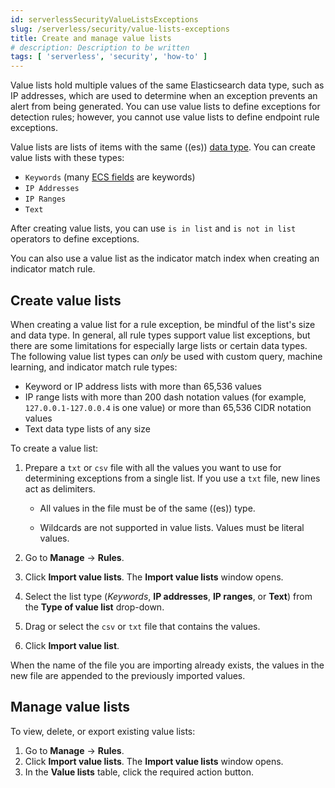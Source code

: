 ```yaml
---
id: serverlessSecurityValueListsExceptions
slug: /serverless/security/value-lists-exceptions
title: Create and manage value lists
# description: Description to be written
tags: [ 'serverless', 'security', 'how-to' ]
---
```


<div id="value-lists-exceptions"></div>

Value lists hold multiple values of the same Elasticsearch data type, such as IP addresses, which are used to determine when an exception prevents an alert from being generated. You can use value lists to define exceptions for detection rules; however, you cannot use value lists to define endpoint rule exceptions. 

Value lists are lists of items with the same ((es)) [data type](((ref))/mapping-types.html). You can create value lists with these types:

* `Keywords` (many [ECS fields](((ecs-ref))/ecs-field-reference.html) are keywords)
* `IP Addresses`
* `IP Ranges`
* `Text`

After creating value lists, you can use `is in list` and `is not in list` operators to <DocLink id="serverlessSecurityAddExceptions">define exceptions</DocLink>.

<DocCallOut title="Tip">
You can also use a value list as the <DocLink id="serverlessSecurityRulesUiCreate" section="use-value-lists-with-indicator-match-rules">indicator match index</DocLink> when creating an indicator match rule.
</DocCallOut>

<div id="manage-value-lists"></div>

## Create value lists
When creating a value list for a rule exception, be mindful of the list's size and data type. In general, all rule types support value list exceptions, but there are some limitations for especially large lists or certain data types. The following value list types can _only_ be used with custom query, machine learning, and indicator match rule types:

* Keyword or IP address lists with more than 65,536 values
* IP range lists with more than 200 dash notation values (for example, `127.0.0.1-127.0.0.4` is one value) or more than 65,536 CIDR notation values
* Text data type lists of any size

To create a value list:

1. Prepare a `txt` or `csv` file with all the values you want to use for
    determining exceptions from a single list. If you use a `txt` file, new lines
    act as delimiters.

    <DocCallOut title="Important" color="warning">

    * All values in the file must be of the same ((es)) type.

    * Wildcards are not supported in value lists. Values must be literal values.

    </DocCallOut>

1. Go to **Manage** -> **Rules**.
1. Click **Import value lists**. The **Import value lists** window opens.

    <DocImage size="xl" url="../images/value-lists-exceptions/-detections-upload-lists-ui.png" alt="Import value lists flyout" />

1. Select the list type (*Keywords*, **IP addresses**, **IP ranges**, or **Text**) from the **Type of value list** drop-down.
1. Drag or select the `csv` or `txt` file that contains the values.
1. Click **Import value list**.

<DocCallOut title="Note">
When the name of the file you are importing already exists, the values in
the new file are appended to the previously imported values.
</DocCallOut>

<div id="edit-value-lists"></div>

## Manage value lists

To view, delete, or export existing value lists:

1. Go to **Manage** -> **Rules**.
1. Click **Import value lists**. The **Import value lists** window opens.
1. In the **Value lists** table, click the required action button.

<DocImage size="xl" url="../images/value-lists-exceptions/-detections-manage-value-list.png" alt="Import value list flyout with action buttons highlighted" />